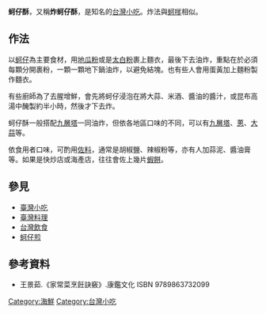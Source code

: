 '''蚵仔酥'''，又稱'''炸蚵仔酥'''，是知名的[[台灣小吃|台灣小吃]]。炸法與[[蚵嗲|蚵嗲]]相似。

==作法==
以[[蚵|蚵仔]]為主要食材，用[[地瓜粉|地瓜粉]]或是[[太白粉|太白粉]]裹上麵衣，最後下去油炸，重點在於必須每顆分開裹粉，一顆一顆地下鍋油炸，以避免結塊。也有些人會用蛋黃加上麵粉製作麵衣。

有些廚師為了去腥增鮮，會先將蚵仔浸泡在將大蒜、米酒、醬油的醬汁，或昆布高湯中醃製約半小時，然後才下去炸。

蚵仔酥一般搭配[[九層塔|九層塔]]一同油炸，但依各地區口味的不同，可以有[[九層塔|九層塔]]、[[蔥|蔥]]、[[大蒜|大蒜]]等。

依食用者口味，可酌用[[佐料|佐料]]，通常是胡椒鹽、辣椒粉等，亦有人加蒜泥、醬油膏等。如果是快炒店或海產店，往往會佐上幾片[[蝦餅|蝦餅]]。

==參見==
* [[臺灣小吃|臺灣小吃]]
* [[臺灣料理|臺灣料理]]
* [[台灣飲食|台灣飲食]]
* [[蚵仔煎|蚵仔煎]]

==參考資料==
*王景茹.《家常菜烹飪訣竅》.康鑑文化 ISBN 9789863732099

{{Food-and-drink-stub}}
[[Category:海鮮|Category:海鮮]]
[[Category:台灣小吃|Category:台灣小吃]]